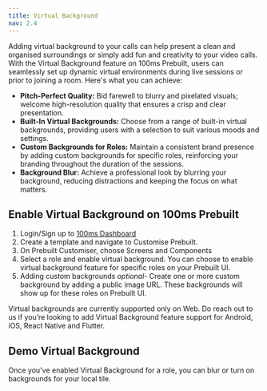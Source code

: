 ```yaml
---
title: Virtual Background
nav: 2.4
---
```


Adding virtual background to your calls can help present a clean and organised surroundings or simply add fun and creativity to your video calls. With the Virtual Background feature on 100ms Prebuilt, users can seamlessly set up dynamic virtual environments during live sessions or prior to joining a room. Here's what you can achieve:

- **Pitch-Perfect Quality:** Bid farewell to blurry and pixelated visuals; welcome high-resolution quality that ensures a crisp and clear presentation.
- **Built-In Virtual Backgrounds:** Choose from a range of built-in virtual backgrounds, providing users with a selection to suit various moods and settings.
- **Custom Backgrounds for Roles:** Maintain a consistent brand presence by adding custom backgrounds for specific roles, reinforcing your branding throughout the duration of the sessions.
- **Background Blur:** Achieve a professional look by blurring your background, reducing distractions and keeping the focus on what matters.

## Enable Virtual Background on 100ms Prebuilt

1. Login/Sign up to [100ms Dashboard](https://dashboard.100ms.live/dashboard)
2. Create a template and navigate to Customise Prebuilt.
3. On Prebuilt Customiser, choose Screens and Components
4. Select a role and enable virtual background. You can choose to enable virtual background feature for specific roles on your Prebuilt UI.
5. Adding custom backgrounds *optional*- Create one or more custom background by adding a public image URL. These backgrounds will show up for these roles on Prebuilt UI. 

<Note title ="Platform Support">

Virtual backgrounds are currently supported only on Web. Do reach out to us if you’re looking to add Virtual Background feature support for Android, iOS, React Native and Flutter.

</Note>

## Demo Virtual Background

Once you've enabled Virtual Background for a role, you can blur or turn on backgrounds for your local tile. 
